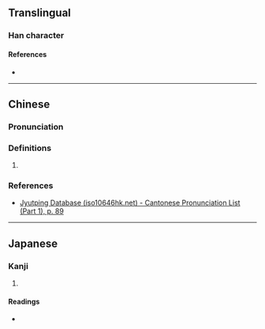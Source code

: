 {{character info}}
==Translingual==

===Han character===
{{Han char|rn=32|rad=土|as=12|sn=15|four=94104|canj=PBG|ids=⿱惰土}}

====References====
* {{Han ref|kx=0239.130|dkj=05483|hdz=10489.040|uh=58AF|ud=22703|bh=E54F|bd=58703}}

----

==Chinese==
{{zh-forms}}

===Pronunciation===
{{zh-pron
|m=duò,huī
|c=do6,fai1
|mc=y
|oc=y
|cat=
}}

===Definitions===
{{zh-hanzi}}

# {{rfdef|zh|sort=土12}}

===References===
* [http://www.iso10646hk.net/jp/document/download.jsp Jyutping Database (iso10646hk.net) - Cantonese Pronunciation List (Part 1), p. 89]

----

==Japanese==

===Kanji===
{{ja-kanji|grade=|rs=土12}}

# {{rfdef|ja|sort=土12}}

====Readings====
* {{ja-readings|on=[[だ]] (da)|kun=}}